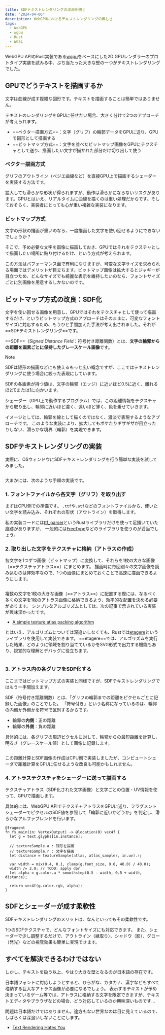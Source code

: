 ```yaml
---
title: SDFテキストレンダリングの深淵を覗く
date: "2024-04-06"
description: WebGPUにおけるテキストレンダリングの難しさ
tags:
  - WebGPU
  - wgpu
  - Rust
  - WGSL
---
```




WebGPU APIのRust実装である[wgpu](https://github.com/gfx-rs/wgpu)をベースにした2D GPUレンダラーのプロトタイプ実装を試みる中、ぶち当たった大きな壁の一つがテキストレンダリングでした。

## GPUでどうテキストを描画するか

文字は曲線が成す複雑な図形です。テキストを描画することは簡単ではありません。

テキストのレンダリングをGPUに任せたい場合、大きく分けて2つのアプローチが考えられます。

- ==ベクター描画方式==：文字（グリフ）の輪郭データをGPUに送り、GPUで図形として描画する
- ==ビットマップ方式==：文字を並べたビットマップ画像をGPUにテクスチャとして送り、描画したい文字が描かれた部分だけ切り出して使う

### ベクター描画方式

グリフのアウトライン（ベジエ曲線など）を直接GPU上で描画するシェーダーを実装する方法です。

拡大しても滑らかな形状が得られますが、動作は滑らかにならないリスクがあります。GPUとはいえ、リアルタイムに曲線を描くのは重い処理だからです。そしておそらく、実装者にとっても心が重い複雑な実装になります。

### ビットマップ方式

文字の形状の描画が重いのなら、一度描画した文字を使い回せるようにできないでしょうか？

そこで、予め必要な文字を画像に描画しておき、GPUではそれをテクスチャとして描画したい場所に貼り付けるだけ、という方式が考えられます。

この方法はパフォーマンス面で有利になりますが、可変な文字サイズを求められる場面ではデメリットが目立ちます。ビットマップ画像は拡大するとジャギーが目立つため、どんなサイズでも綺麗な表示を維持したいのなら、フォントサイズごとに別画像を用意するしかないのです。

## ビットマップ方式の改良：SDF化

文字を使い回せる画像を用意し、GPUではそれをテクスチャとして使って描画するだけ、というビットマップ方式のアプローチはそのままに、可変なフォントサイズに対応するため、もうひと手間加えた手法が考え出されました。それが==SDFテキストレンダリング==です。

==SDF==（_Signed Distance Field_：符号付き距離関数）とは、**文字の輪郭からの距離を画素ごとに保持したグレースケール画像**です。

> [!NOTE]
> SDFは矩形の描画などにも使えるもっと広い概念ですが、ここではテキストレンダリングに使う場合に絞った表現にしています。

SDFの各画素が持つ値は、文字の輪郭（エッジ）に近いほど0.5に近く、離れるほど0または1に向かいます。

シェーダー（GPU上で動作するプログラム）では、この距離情報をテクスチャから取り出し、輪郭に近いほど濃く、遠いほど薄く、色を乗せていきます。

イメージとしては、輪郭を線として描くのではなく、濃淡で表現するようなアプローチです。
このような実装により、拡大してもボケたりギザギザが目立ったりしない、滑らかな境界（輪郭）を実現できます。

## SDFテキストレンダリングの実装

実際に、OSウィンドウにSDFテキストレンダリングを行う簡単な実装を試してみました。

<Image src={img_ResultText} alt="" />

大まかには、次のような手順の実装です。

### 1. フォントファイルから各文字（グリフ）を取り出す

まずはCPU側での準備です。
`.ttf`や`.otf`などのフォントファイルから、使いたい文字を読み込み、それぞれの形状（アウトライン）を取得します。

私の実装コードには[ttf_parser](https://docs.rs/ttf-parser/latest/ttf_parser/)というRustライブラリだけを使って足掻いていた痕跡がありますが、
一般的には[FreeType](https://freetype.org/)などのライブラリを使うのが妥当でしょう。

### 2. 取り出した文字をテクスチャに格納（アトラスの作成）

各文字を1つずつ画像（ビットマップ）に変換して、それらを1枚の大きな画像（==テクスチャアトラス==）にまとめます。
描画時に毎回別々の文字画像を読み込むのは非効率なので、1つの画像にまとめておくことで高速に描画できるようにします。

<GridGallery col={3}>
  <Image src={img_AtlasGlyph} alt="" />
</GridGallery>

複数の文字を1枚の大きな画像（==アトラス==）に配置する際には、なるべく多くの文字を1枚のアトラス画像に格納できるよう、効率的な配置を決める必要があります。
シンプルなアルゴリズムとしては、次の記事で示されている実装が興味深かったです。

- [A simple texture atlas packing algorithm](https://lisyarus.github.io/blog/posts/texture-packing.html)

とはいえ、アルゴリズムについては深追いしなくても、Rustでは[etagere](https://docs.rs/etagere/latest/etagere/)というライブラリを使用して実装できます。
==etagere==では、アルゴリズムを実行した結果、どのように領域を割り当てているかをSVG形式で出力する機能もあり、視覚的な理解とデバッグに役立ちます。

<GridGallery col={3}>
  <Image src={img_Atlas} alt="" />
</GridGallery>

### 3. アトラス内の各グリフをSDF化する

ここまではビットマップ方式の実装と同様ですが、SDFテキストレンダリングではもう一手間加えます。

SDF（符号付き距離関数）とは、「グリフの輪郭までの距離をピクセルごとに記録した画像」のことでした。
「符号付き」という名称になっているのは、輪郭の内側か外側かを符号で区別するからです。

- 輪郭の**内側**：正の距離
- 輪郭の**外側**：負の距離

具体的には、各グリフの周辺ピクセルに対して、輪郭からの最短距離を計算し、明るさ（グレースケール値）として画像に記録します。

<GridGallery col={3}>
  <Image src={img_AtlasGlyphSdf} alt="" />
</GridGallery>

この距離計算とSDF画像の作成はCPU側で実装しましたが、コンピュートシェーダで距離計算をGPUに任せるような改良も可能かもしれません。

### 4. アトラステクスチャをシェーダーに送って描画する

テクスチャアトラス（SDF化された文字画像）と文字ごとの位置・UV情報を使って、GPUで描画します。

具体的には、WebGPU APIでテクスチャアトラスをGPUに送り、フラグメントシェーダーでピクセルのSDF値を参照して「輪郭に近いかどうか」を判定し、滑らかなアルファブレンドを行います。

```wgsl
@fragment
fn fs_main(in: VertexOutput) -> @location(0) vec4f {
  let g = text.glyphs[in.instance];

  // textureSample.a : 矩形を描画
  // textureSample.r : 文字を描画
  let distance = textureSample(atlas, atlas_sampler, in.uv).r;

  var width = mix(0.4, 0.1, clamp(g.font_size, 0.0, 40.0) / 40.0);
  width /= 2.0; // TODO: apply dpr
  let alpha = g.color.a * smoothstep(0.5 - width, 0.5 + width, distance);

  return vec4f(g.color.rgb, alpha);
}
```

## SDFとシェーダーが成す柔軟性

SDFテキストレンダリングのメリットは、なんといってもその柔軟性です。

1つのSDFテクスチャで、どんなフォントサイズにも対応できます。
また、シェーダーで少し調整するだけで、アウトライン（縁取り）、シャドウ（影）、グロー（発光）などの視覚効果も簡単に実現できます。

## すべてを解決できるわけではない

しかし、テキストを扱う以上、やはり大きな壁となるのが日本語の存在です。

日本語フォントに対応しようとすると、ひらがな、カタカナ、漢字などもすべて格納する巨大なアトラス画像が必要になるでしょう。
表示するテキストが予め決まっているゲーム等では、アトラスに格納する文字を限定できますが、テキストエディタやブラウザなどの場合、どう対応しているのか興味深いものです…

問題は日本語だけではありません。途方もない世界なのは目に見えているので、しばらくは深追いしないことにします。

- [Text Rendering Hates You](https://faultlore.com/blah/text-hates-you/)
